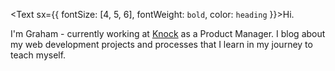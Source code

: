 <Text sx={{ fontSize: [4, 5, 6], fontWeight: `bold`, color: `heading` }}>Hi.</Text>

I'm Graham - currently working at [Knock](https://www.knockcrm.com) as a Product Manager. I blog about my web development projects and processes that I learn in my journey to teach myself.
